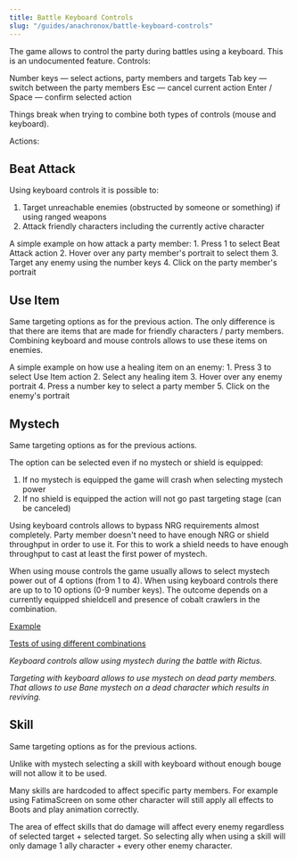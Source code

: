 ```yaml
---
title: Battle Keyboard Controls
slug: "/guides/anachronox/battle-keyboard-controls"
---
```


The game allows to control the party during battles using a keyboard. This is an undocumented feature. 
Controls:

Number keys — select actions, party members and targets
Tab key — switch between the party members
Esc — cancel current action
Enter / Space — confirm selected action

Things break when trying to combine both types of controls (mouse and keyboard).

Actions:

## Beat Attack
Using keyboard controls it is possible to:
1. Target unreachable enemies (obstructed by someone or something) if using ranged weapons
2. Attack friendly characters including the currently active character


A simple example on how attack a party member:
	1. Press 1 to select Beat Attack action
	2. Hover over any party member's portrait to select them
	3. Target any enemy using the number keys
	4. Click on the party member's portrait

## Use Item
Same targeting options as for the previous action. The only difference is that there are items that are made for friendly characters / party members. Combining keyboard and mouse controls allows to use these items on enemies.

A simple example on how use a healing item on an enemy:
	1. Press 3 to select Use Item action
	2. Select any healing item
	3. Hover over any enemy portrait
	4. Press a number key to select a party member
	5. Click on the enemy's portrait

## Mystech
Same targeting options as for the previous actions.

The option can be selected even if no mystech or shield is equipped:
1. If no mystech is equipped the game will crash when selecting mystech power
2. If no shield is equipped the action will not go past targeting stage (can be canceled)

Using keyboard controls allows to bypass NRG requirements almost completely. Party member doesn't need to have enough NRG or shield throughput in order to use it. For this to work a shield needs to have enough throughput to cast at least the first power of mystech.

When using mouse controls the game usually allows to select mystech power out of 4 options (from 1 to 4). When using keyboard controls there are up to to 10 options (0-9 number keys). The outcome depends on a currently equipped shieldcell and presence of cobalt crawlers in the combination.

[Example](https://www.youtube.com/watch?v=ya4QGP8pTsM)

[Tests of using different combinations](https://www.speedrun.com/anachronox/guide/5w53s)

*Keyboard controls allow using mystech during the battle with Rictus.*

*Targeting with keyboard allows to use mystech on dead party members. That allows to use Bane mystech on a dead character which results in reviving.*

## Skill
Same targeting options as for the previous actions.

Unlike with mystech selecting a skill with keyboard without enough bouge will not allow it to be used.

Many skills are hardcoded to affect specific party members. For example using FatimaScreen on some other character will still apply all effects to Boots and play animation correctly.

The area of effect skills that do damage will affect every enemy regardless of selected target + selected target. So selecting ally when using a skill will only damage 1 ally character + every other enemy character.